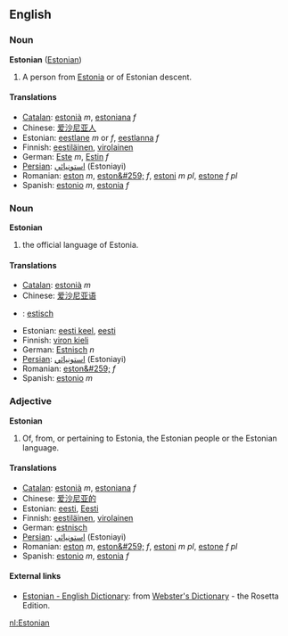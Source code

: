 ==English==
===Noun===
'''Estonian''' ([[Estonian]])

#A person from [[Estonia]] or of Estonian descent.

====Translations====
*[[Catalan]]: [[estonià]] ''m'', [[estoniana]] ''f''
*Chinese: [[爱沙尼亚人]]
*Estonian: [[eestlane]] ''m'' or ''f'', [[eestlanna]] ''f''
*Finnish: [[eestiläinen]], [[virolainen]]
*German: [[Este]] ''m'', [[Estin]] ''f''
*[[Persian]]: [[استونيائي]] (Estoniayi)
*Romanian: [[eston]] ''m'', [[eston&#259;]] ''f'', [[estoni]] ''m pl'', [[estone]] ''f pl''
*Spanish: [[estonio]] ''m'', [[estonia]] ''f''

===Noun===
'''Estonian'''

#the official language of Estonia.

====Translations====
*[[Catalan]]: [[estonià]] ''m''
*Chinese: [[爱沙尼亚语]]
*{{nl}}: [[estisch]]
*Estonian: [[eesti keel]], [[eesti]]
*Finnish: [[viron kieli]]
*German: [[Estnisch]] ''n''
*[[Persian]]: [[استونيائي]] (Estoniayi)
*Romanian: [[eston&#259;]] ''f''
*Spanish: [[estonio]] ''m''

===Adjective===
'''Estonian'''

#Of, from, or pertaining to Estonia, the Estonian people or the Estonian language.

====Translations====
*[[Catalan]]: [[estonià]] ''m'', [[estoniana]] ''f''
*Chinese: [[爱沙尼亚的]]
*Estonian: [[eesti]], [[Eesti]]
*Finnish: [[eestiläinen]], [[virolainen]]
*German: [[estnisch]]
*[[Persian]]: [[استونيائي]] (Estoniayi)
*Romanian: [[eston]] ''m'', [[eston&#259;]] ''f'', [[estoni]] ''m pl'', [[estone]] ''f pl''
*Spanish: [[estonio]] ''m'', [[estonia]] ''f''

==== External links====
*[http://www.websters-online-dictionary.org/definition/Estonian-english/ Estonian - English Dictionary]: from [http://www.websters-online-dictionary.org/ Webster's Dictionary] - the Rosetta Edition.

[[nl:Estonian]]